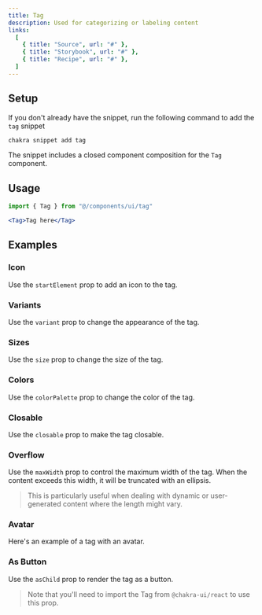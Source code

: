 ```yaml
---
title: Tag
description: Used for categorizing or labeling content
links:
  [
    { title: "Source", url: "#" },
    { title: "Storybook", url: "#" },
    { title: "Recipe", url: "#" },
  ]
---
```


<ExampleTabs name="tag-basic" />

## Setup

If you don't already have the snippet, run the following command to add the
`tag` snippet

```sh
chakra snippet add tag
```

The snippet includes a closed component composition for the `Tag` component.

## Usage

```jsx
import { Tag } from "@/components/ui/tag"
```

```jsx
<Tag>Tag here</Tag>
```

## Examples

### Icon

Use the `startElement` prop to add an icon to the tag.

<ExampleTabs name="tag-with-icon" />

### Variants

Use the `variant` prop to change the appearance of the tag.

<ExampleTabs name="tag-with-variants" />

### Sizes

Use the `size` prop to change the size of the tag.

<ExampleTabs name="tag-with-sizes" />

### Colors

Use the `colorPalette` prop to change the color of the tag.

<ExampleTabs name="tag-with-colors" />

### Closable

Use the `closable` prop to make the tag closable.

<ExampleTabs name="tag-with-close" />

### Overflow

Use the `maxWidth` prop to control the maximum width of the tag. When the
content exceeds this width, it will be truncated with an ellipsis.

> This is particularly useful when dealing with dynamic or user-generated
> content where the length might vary.

<ExampleTabs name="tag-with-overflow" />

### Avatar

Here's an example of a tag with an avatar.

<ExampleTabs name="tag-with-avatar" />

### As Button

Use the `asChild` prop to render the tag as a button.

> Note that you'll need to import the Tag from `@chakra-ui/react` to use this
> prop.

<ExampleTabs name="tag-as-button" />
